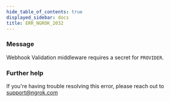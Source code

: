 ```yaml
---
hide_table_of_contents: true
displayed_sidebar: docs
title: ERR_NGROK_2032
---
```




### Message

Webhook Validation middleware requires a secret for `PROVIDER`.

<ErrorDetails error="err_ngrok_2032" />

### Further help

If you're having trouble resolving this error, please reach out to [support@ngrok.com](mailto:support@ngrok.com?subject=Help%20with%20ERR_NGROK_2032)
